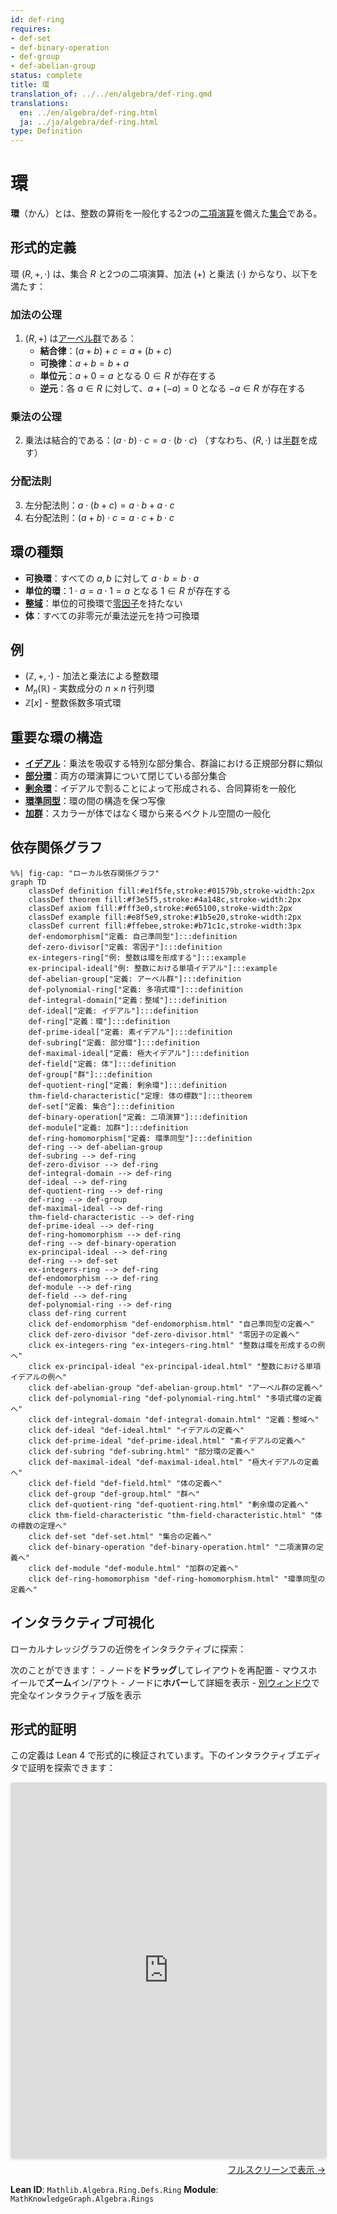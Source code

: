 ```yaml
---
id: def-ring
requires:
- def-set
- def-binary-operation
- def-group
- def-abelian-group
status: complete
title: 環
translation_of: ../../en/algebra/def-ring.qmd
translations:
  en: ../en/algebra/def-ring.html
  ja: ../ja/algebra/def-ring.html
type: Definition
---
```


# 環 {#def-ring}

**環**（かん）とは、整数の算術を一般化する2つの[二項演算](def-binary-operation.qmd)を備えた[集合](../logic-set-theory/def-set.qmd)である。

## 形式的定義

環 $(R, +, \cdot)$ は、集合 $R$ と2つの二項演算、加法 $(+)$ と乗法 $(\cdot)$ からなり、以下を満たす：

### 加法の公理
1. $(R, +)$ は[アーベル群](def-abelian-group.qmd)である：
   - **結合律**：$(a + b) + c = a + (b + c)$
   - **可換律**：$a + b = b + a$
   - **単位元**：$a + 0 = a$ となる $0 \in R$ が存在する
   - **逆元**：各 $a \in R$ に対して、$a + (-a) = 0$ となる $-a \in R$ が存在する

### 乗法の公理
2. 乗法は結合的である：$(a \cdot b) \cdot c = a \cdot (b \cdot c)$
   （すなわち、$(R, \cdot)$ は[半群](def-semigroup.qmd)を成す）

### 分配法則
3. 左分配法則：$a \cdot (b + c) = a \cdot b + a \cdot c$
4. 右分配法則：$(a + b) \cdot c = a \cdot c + b \cdot c$

## 環の種類

- **可換環**：すべての $a, b$ に対して $a \cdot b = b \cdot a$
- **単位的環**：$1 \cdot a = a \cdot 1 = a$ となる $1 \in R$ が存在する
- **[整域](def-integral-domain.qmd)**：単位的可換環で[零因子](def-zero-divisor.qmd)を持たない
- **体**：すべての非零元が乗法逆元を持つ可換環

## 例

- $(\mathbb{Z}, +, \cdot)$ - 加法と乗法による整数環
- $M_n(\mathbb{R})$ - 実数成分の $n \times n$ 行列環
- $\mathbb{Z}[x]$ - 整数係数多項式環

## 重要な環の構造

- **[イデアル](def-ideal.qmd)**：乗法を吸収する特別な部分集合、群論における正規部分群に類似
- **[部分環](def-subring.qmd)**：両方の環演算について閉じている部分集合
- **[剰余環](def-quotient-ring.qmd)**：イデアルで割ることによって形成される、合同算術を一般化
- **[環準同型](def-ring-homomorphism.qmd)**：環の間の構造を保つ写像
- **[加群](def-module.qmd)**：スカラーが体ではなく環から来るベクトル空間の一般化

## 依存関係グラフ

```mermaid
%%| fig-cap: "ローカル依存関係グラフ"
graph TD
    classDef definition fill:#e1f5fe,stroke:#01579b,stroke-width:2px
    classDef theorem fill:#f3e5f5,stroke:#4a148c,stroke-width:2px
    classDef axiom fill:#fff3e0,stroke:#e65100,stroke-width:2px
    classDef example fill:#e8f5e9,stroke:#1b5e20,stroke-width:2px
    classDef current fill:#ffebee,stroke:#b71c1c,stroke-width:3px
    def-endomorphism["定義: 自己準同型"]:::definition
    def-zero-divisor["定義: 零因子"]:::definition
    ex-integers-ring["例: 整数は環を形成する"]:::example
    ex-principal-ideal["例: 整数における単項イデアル"]:::example
    def-abelian-group["定義: アーベル群"]:::definition
    def-polynomial-ring["定義: 多項式環"]:::definition
    def-integral-domain["定義：整域"]:::definition
    def-ideal["定義: イデアル"]:::definition
    def-ring["定義：環"]:::definition
    def-prime-ideal["定義: 素イデアル"]:::definition
    def-subring["定義: 部分環"]:::definition
    def-maximal-ideal["定義: 極大イデアル"]:::definition
    def-field["定義: 体"]:::definition
    def-group["群"]:::definition
    def-quotient-ring["定義: 剰余環"]:::definition
    thm-field-characteristic["定理: 体の標数"]:::theorem
    def-set["定義: 集合"]:::definition
    def-binary-operation["定義: 二項演算"]:::definition
    def-module["定義: 加群"]:::definition
    def-ring-homomorphism["定義: 環準同型"]:::definition
    def-ring --> def-abelian-group
    def-subring --> def-ring
    def-zero-divisor --> def-ring
    def-integral-domain --> def-ring
    def-ideal --> def-ring
    def-quotient-ring --> def-ring
    def-ring --> def-group
    def-maximal-ideal --> def-ring
    thm-field-characteristic --> def-ring
    def-prime-ideal --> def-ring
    def-ring-homomorphism --> def-ring
    def-ring --> def-binary-operation
    ex-principal-ideal --> def-ring
    def-ring --> def-set
    ex-integers-ring --> def-ring
    def-endomorphism --> def-ring
    def-module --> def-ring
    def-field --> def-ring
    def-polynomial-ring --> def-ring
    class def-ring current
    click def-endomorphism "def-endomorphism.html" "自己準同型の定義へ"
    click def-zero-divisor "def-zero-divisor.html" "零因子の定義へ"
    click ex-integers-ring "ex-integers-ring.html" "整数は環を形成するの例へ"
    click ex-principal-ideal "ex-principal-ideal.html" "整数における単項イデアルの例へ"
    click def-abelian-group "def-abelian-group.html" "アーベル群の定義へ"
    click def-polynomial-ring "def-polynomial-ring.html" "多項式環の定義へ"
    click def-integral-domain "def-integral-domain.html" "定義：整域へ"
    click def-ideal "def-ideal.html" "イデアルの定義へ"
    click def-prime-ideal "def-prime-ideal.html" "素イデアルの定義へ"
    click def-subring "def-subring.html" "部分環の定義へ"
    click def-maximal-ideal "def-maximal-ideal.html" "極大イデアルの定義へ"
    click def-field "def-field.html" "体の定義へ"
    click def-group "def-group.html" "群へ"
    click def-quotient-ring "def-quotient-ring.html" "剰余環の定義へ"
    click thm-field-characteristic "thm-field-characteristic.html" "体の標数の定理へ"
    click def-set "def-set.html" "集合の定義へ"
    click def-binary-operation "def-binary-operation.html" "二項演算の定義へ"
    click def-module "def-module.html" "加群の定義へ"
    click def-ring-homomorphism "def-ring-homomorphism.html" "環準同型の定義へ"
```

## インタラクティブ可視化

ローカルナレッジグラフの近傍をインタラクティブに探索：

::: {.graph-viz data-id="def-ring" data-width="700" data-height="500"}
:::

次のことができます：
- ノードを**ドラッグ**してレイアウトを再配置
- マウスホイールで**ズーム**イン/アウト
- ノードに**ホバー**して詳細を表示
- [別ウィンドウ](../../output/interactive/ja/def-ring.html){target="_blank"}で完全なインタラクティブ版を表示


## 形式的証明

この定義は Lean 4 で形式的に検証されています。下のインタラクティブエディタで証明を探索できます：

```{=html}
<div class="lean-proof-container" style="margin: 1em 0;">
  <iframe
    src="https://live.lean-lang.org/#file=https://RK0429.github.io/ModernMath/formal/MathKnowledgeGraph/Algebra/Rings.lean"
    width="100%"
    height="600"
    style="border: 1px solid #ddd; border-radius: 4px; box-shadow: 0 2px 4px rgba(0,0,0,0.1);"
    title="Lean 4 Interactive Proof">
    <p>ブラウザが iframe をサポートしていません。</p>
  </iframe>
  <p style="text-align: right; margin-top: 0.5em;">
    <a href="https://live.lean-lang.org/#file=https://RK0429.github.io/ModernMath/formal/MathKnowledgeGraph/Algebra/Rings.lean" target="_blank" rel="noopener noreferrer">
      フルスクリーンで表示 →
    </a>
  </p>
</div>
```

**Lean ID**: `Mathlib.Algebra.Ring.Defs.Ring`
**Module**: `MathKnowledgeGraph.Algebra.Rings`
